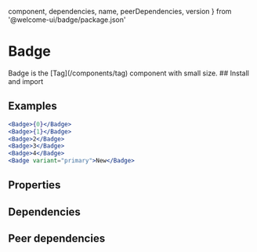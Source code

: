 
  component,
  dependencies,
  name,
  peerDependencies,
  version
} from '@welcome-ui/badge/package.json'
# Badge
<tagversion version={version} name={name} />
Badge is the [Tag](/components/tag) component with small size.
## Install and import

<usage component={component} name={name} peerDependencies={peerDependencies} />

## Examples

```jsx row
<Badge>{0}</Badge>
<Badge>{1}</Badge>
<Badge>2</Badge>
<Badge>3</Badge>
<Badge>4</Badge>
<Badge variant="primary">New</Badge>
```

## Properties

<props of="Badge" propTypes={props.propTypes} />

## Dependencies

<dependencies dependencies={dependencies} />

## Peer dependencies

<dependencies dependencies={peerDependencies} />

